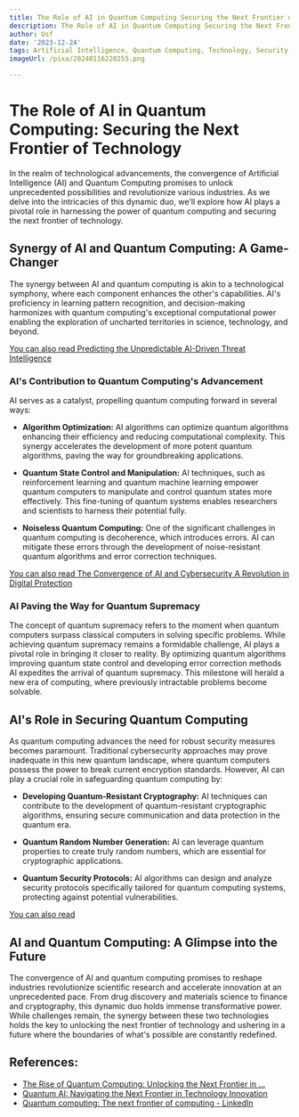 ```yaml
---
title: The Role of AI in Quantum Computing Securing the Next Frontier of Technology
description: The Role of AI in Quantum Computing Securing the Next Frontier of Technology
author: Usf
date: '2023-12-24'
tags: Artificial Intelligence, Quantum Computing, Technology, Security, Computing
imageUrl: /pixa/20240116220255.png

---
```

# The Role of AI  in Quantum Computing: Securing the Next Frontier of Technology

In the realm of technological advancements, the convergence of Artificial Intelligence  (AI) and Quantum Computing promises to unlock unprecedented possibilities and revolutionize various industries. As we delve into the intricacies of this dynamic duo, we'll explore how AI plays a pivotal role in harnessing the power of quantum computing and  securing the next frontier of technology.

## Synergy of AI and  Quantum Computing: A Game-Changer

The synergy between AI and quantum computing is akin to  a technological symphony, where each component enhances the other's capabilities. AI's  proficiency in learning pattern recognition, and decision-making harmonizes with quantum computing's exceptional computational power enabling the exploration of  uncharted territories in science,  technology, and beyond.

[You can also read Predicting the Unpredictable AI-Driven Threat  Intelligence](Predicting%20the%20Unpredictable%20AI-Driven%20Threat%20Intelligence)


### AI's Contribution to Quantum Computing's Advancement

AI  serves  as a catalyst, propelling quantum computing forward in  several ways:

- **Algorithm Optimization:** AI algorithms can optimize quantum algorithms enhancing their efficiency and reducing computational complexity. This  synergy  accelerates the development of  more potent quantum algorithms, paving the way  for groundbreaking applications.

- **Quantum State Control and Manipulation:** AI techniques, such as reinforcement learning and quantum machine learning empower quantum computers to manipulate  and control  quantum states more effectively. This fine-tuning of quantum systems enables researchers and scientists to harness  their potential fully.

- **Noiseless Quantum Computing:** One of  the significant challenges in quantum computing  is decoherence, which introduces errors. AI can  mitigate these errors through the development  of noise-resistant quantum algorithms and error correction techniques.

[You can also read The  Convergence of AI  and Cybersecurity A Revolution in Digital  Protection](The%20Convergence%20of%20AI%20and%20Cybersecurity%20A%20Revolution%20in%20Digital%20Protection)


###  AI Paving the Way for Quantum Supremacy

The concept of quantum supremacy refers to the moment when quantum computers surpass classical computers  in solving specific problems. While achieving quantum supremacy remains a formidable challenge, AI plays a pivotal role  in bringing it closer to reality. By optimizing quantum algorithms  improving quantum state control and developing error correction methods  AI expedites the arrival  of quantum supremacy.  This milestone  will herald  a new  era of computing,  where previously  intractable problems become solvable.

## AI's Role in Securing Quantum Computing

As quantum computing advances the  need for robust security measures becomes paramount. Traditional cybersecurity  approaches may prove inadequate in this new quantum landscape, where quantum computers possess the power to  break current encryption standards. However, AI can play  a crucial role in  safeguarding quantum computing by:

- **Developing Quantum-Resistant Cryptography:** AI techniques can contribute to the development of quantum-resistant  cryptographic algorithms, ensuring secure communication and  data protection in the quantum era.

- **Quantum Random Number Generation:** AI can leverage quantum properties  to create truly random numbers, which are essential for cryptographic applications.

- **Quantum Security Protocols:** AI algorithms can design and analyze security protocols specifically tailored for quantum  computing systems, protecting against potential vulnerabilities.

[You can also read ]()


##  AI and Quantum Computing:  A Glimpse into the Future

The convergence of AI and quantum computing promises to reshape industries revolutionize scientific  research and accelerate innovation at  an unprecedented pace. From drug discovery and materials science to finance and cryptography, this dynamic duo holds immense transformative power. While challenges remain, the synergy between these two technologies  holds the key to unlocking  the next frontier of technology and ushering in a  future where the boundaries of what's possible are constantly redefined.

## References:
- [The Rise of Quantum Computing: Unlocking the Next Frontier in ...](https://medium.com/@operationecho/the-rise-of-quantum-computing-unlocking-the-next-frontier-in-technology-85f7b46365c0)
- [Quantum AI: Navigating the Next Frontier in Technology Innovation](https://medium.com/aimonks/quantum-ai-navigating-the-next-frontier-in-technology-innovation-8421e3bb21dd)
- [Quantum computing: The next frontier of computing - LinkedIn](https://www.linkedin.com/pulse/quantum-computing-next-frontier-akshay-srivastava)
